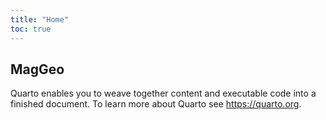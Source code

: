```yaml
---
title: "Home"
toc: true
---
```


## MagGeo

Quarto enables you to weave together content and executable code into a finished document. To learn more about Quarto see <https://quarto.org>.

